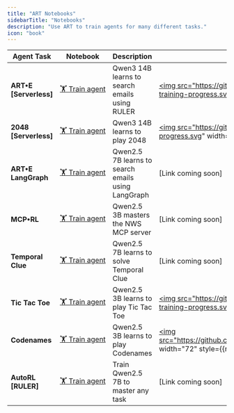 ```yaml
---
title: "ART Notebooks"
sidebarTitle: "Notebooks"
description: "Use ART to train agents for many different tasks."
icon: "book"
---
```


<div className="full-width">

| Agent Task          | Notebook                                                                                                                                         | Description                                         | Performance                                                                                                                                                                                                                                                      |
| ------------------- | ------------------------------------------------------------------------------------------------------------------------------------------------ | --------------------------------------------------- | ---------------------------------------------------------------------------------------------------------------------------------------------------------------------------------------------------------------------------------------------------------------- |
| **ART•E [Serverless]**   | [🏋️&nbsp;Train&nbsp;agent](https://colab.research.google.com/github/openpipe/art-notebooks/blob/main/examples/art-e.ipynb)                       | Qwen3 14B learns to search emails using RULER     | <a href="https://github.com/OpenPipe/ART/blob/main/dev/art-e/art_e/evaluate/display_benchmarks.ipynb"><img src="https://github.com/OpenPipe/ART/raw/main/assets/benchmarks/email_agent/accuracy-training-progress.svg" width="72" style={{margin: "0"}} /></a>   |
| **2048 [Serverless]** | [🏋️&nbsp;Train&nbsp;agent](https://colab.research.google.com/github/openpipe/art-notebooks/blob/main/examples/2048/2048.ipynb)                   | Qwen3 14B learns to play 2048                     | <a href="https://github.com/OpenPipe/ART/blob/main/examples/2048/display_benchmarks.ipynb"><img src="https://github.com/OpenPipe/ART/raw/main/assets/benchmarks/2048/accuracy-training-progress.svg" width="72" style={{margin: "0"}} /></a>                     |
| **ART•E LangGraph** | [🏋️&nbsp;Train&nbsp;agent](https://colab.research.google.com/github/openpipe/art-notebooks/blob/main/examples/langgraph/art-e-langgraph.ipynb)   | Qwen2.5 7B learns to search emails using LangGraph | [Link coming soon]                                                                                                                                                                                                                                               |
| **MCP•RL**          | [🏋️&nbsp;Train&nbsp;agent](https://colab.research.google.com/github/openpipe/art-notebooks/blob/main/examples/mcp-rl/mcp-rl.ipynb)               | Qwen2.5 3B masters the NWS MCP server              | [Link coming soon]                                                                                                                                                                                                                                               |
| **Temporal Clue**   | [🏋️&nbsp;Train&nbsp;agent](https://colab.research.google.com/github/openpipe/art-notebooks/blob/main/examples/temporal_clue/temporal-clue.ipynb) | Qwen2.5 7B learns to solve Temporal Clue           | [Link coming soon]                                                                                                                                                                                                                                               |
| **Tic Tac Toe**     | [🏋️&nbsp;Train&nbsp;agent](https://colab.research.google.com/github/openpipe/art-notebooks/blob/main/examples/tic_tac_toe/tic-tac-toe.ipynb)     | Qwen2.5 3B learns to play Tic Tac Toe              | <a href="https://github.com/OpenPipe/ART/blob/main/examples/tic_tac_toe/display-benchmarks.ipynb"><img src="https://github.com/OpenPipe/ART/raw/main/assets/benchmarks/tic-tac-toe-local/accuracy-training-progress.svg" width="72" style={{margin: "0"}} /></a> |
| **Codenames**       | [🏋️&nbsp;Train&nbsp;agent](https://colab.research.google.com/github/openpipe/art-notebooks/blob/main/examples/codenames/Codenames_RL.ipynb)      | Qwen2.5 3B learns to play Codenames                | <a href="https://github.com/OpenPipe/art-notebooks/blob/main/examples/codenames/Codenames_RL.ipynb"><img src="https://github.com/OpenPipe/ART/raw/main/assets/benchmarks/codenames/win_rate_over_time.png" width="72" style={{margin: "0"}} /></a>               |
| **AutoRL [RULER]**  | [🏋️&nbsp;Train&nbsp;agent](https://colab.research.google.com/github/openpipe/art-notebooks/blob/main/examples/auto_rl.ipynb)                     | Train Qwen2.5 7B to master any task                | [Link coming soon]                                                                                                                                                                                                                                               |

</div>
